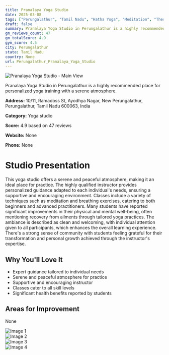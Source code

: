```yaml
---
title: Pranalaya Yoga Studio
date: 2025-03-08
tags: ["Perungalathur", "Tamil Nadu", "Hatha Yoga", "Meditation", "Therapeutic Yoga", "peaceful atmosphere", "personalized attention", "Perungalathur"]  
draft: false
summary: Pranalaya Yoga Studio in Perungalathur is a highly recommended place for personalized yoga training with a serene atmosphere.
gm_reviews_count: 47
gm_totalScore: 4.9
gym_score: 4.5
city: Perungalathur
state: Tamil Nadu
country: None
url: Perungalathur_Pranalaya_Yoga_Studio
---
```


<div className="aspect-[16/9] relative my-8">
  <img 
    src="https://lh3.googleusercontent.com/gps-cs-s/AB5caB9F6_s4oFMJmnuC_rpRmDP8abPxBl46BIuMUi08c5llJl7jpcvvqQWVXEOMoxx_yQoX_-xCw_CVpI2fcYMSnhRkowFH40R_Eb4huNC7341HZqYfxufoZh6c3UBK4u_CpNz7xzvU8Q=w1920-h1080-k-no"
    alt="Pranalaya Yoga Studio - Main View"
    className="object-cover absolute inset-0 w-full h-full rounded-lg"
  />
</div>

Pranalaya Yoga Studio in Perungalathur is a highly recommended place for personalized yoga training with a serene atmosphere.

**Address:** 10/11, Ramadoss St, Ayodhya Nagar, New Perungalathur, Perungalathur, Tamil Nadu 600063, India

**Category:** Yoga studio

**Score:** 4.9 based on 47 reviews

**Website:** None

**Phone:** None

# Studio Presentation

This yoga studio offers a serene and peaceful atmosphere, making it an ideal place for practice. The highly qualified instructor provides personalized guidance adapted to each individual's needs, ensuring a supportive and encouraging environment. Classes include a variety of techniques such as meditation and breathing exercises, catering to both beginners and advanced practitioners. Many students have reported significant improvements in their physical and mental well-being, often mentioning recovery from ailments through tailored yoga practices. The ambiance is described as clean and welcoming, with individual attention given to all participants, which enhances the overall learning experience. There's a strong sense of community with students feeling grateful for their transformation and personal growth achieved through the instructor's expertise.

## Why You'll Love It

- Expert guidance tailored to individual needs
- Serene and peaceful atmosphere for practice
- Supportive and encouraging instructor
- Classes cater to all skill levels
- Significant health benefits reported by students

## Areas for Improvement

None

<div className="grid grid-cols-1 xl:grid-cols-2 gap-4 my-8">
<div className="aspect-[4/3] relative"><img src="https://lh3.googleusercontent.com/gps-cs-s/AB5caB9HPO9hDr9DixykOSJuR6082w1ehTj-IwiiLMub1ejkB7LyE2DXGbIggrLBLA-xqhw0IPyP6hpKjt9ykO3ESNJioNZXnPZsroh4oMzxYH8vnu_tWXJfr-lKac-sJ5jQQvQcxB4UmA=w1920-h1080-k-no" alt="Image 1" className="object-cover absolute inset-0 w-full h-full rounded-lg" /></div>
<div className="aspect-[4/3] relative"><img src="https://lh3.googleusercontent.com/gps-cs-s/AB5caB8omXv4WWUwUEKxyAAMQbVmHzNaEUsjCJbnKjalFvj6IBx1QVj6R1Ig-cDOXolcRhOFqxsNOiZt3fGn16X-rVxt8LcSX7P_DJexGihgpCZuLhnJHIyVhTztMcshC82pL5EpI0YM=w1920-h1080-k-no" alt="Image 2" className="object-cover absolute inset-0 w-full h-full rounded-lg" /></div>
<div className="aspect-[4/3] relative"><img src="https://lh3.googleusercontent.com/gps-cs-s/AB5caB8pEkz-WIZg1Q5KLBFKXqFfV1KRUofU5SdvHlo5wHdxJ9YFwUb0gYeJ4GRpxw383w43mFkuKEQDphJ-pxk8mFlVE1JIokXxrJigK1dukm__vl5ngDvdobdPcArfH-C7I-qU3kQ=w1920-h1080-k-no" alt="Image 3" className="object-cover absolute inset-0 w-full h-full rounded-lg" /></div>
<div className="aspect-[4/3] relative"><img src="https://lh3.googleusercontent.com/gps-cs-s/AB5caB-ymBOXgy4CHbI0Oz6Jv8efUyCdRqqM1s8HhrsYzDdXy3rnz9x8HNWCDLUukM91XDUPAT5qSsdCZq-o-jWcqt7a1dmMzymq_LiGEqWvvqY_brPdd5oQvBXj6PqOlSnBgRvpRP95=w1920-h1080-k-no" alt="Image 4" className="object-cover absolute inset-0 w-full h-full rounded-lg" /></div>
</div>